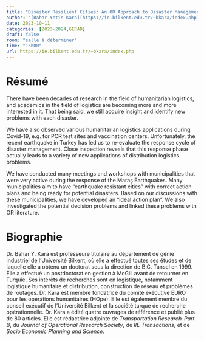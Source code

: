 ```yaml
---
title: "Disaster Resilient Cities: An OR Approach to Disaster Management"
author: "[Bahar Yetis Kara](https://ie.bilkent.edu.tr/~bkara/index.php)"
date: 2023-10-11
categories: [2023-2024,GERAD]
draft: false
room: "salle à déterminer"
time: "13h00"
url: https://ie.bilkent.edu.tr/~bkara/index.php
---
```


# Résumé

There have been decades of research in the field of humanitarian logistics, and academics in the field of logistics are becoming more and more interested in it. That being said, we still acquire insight and identify new problems with each disaster. 

We have also observed various humanitarian logistics applications during Covid-19, e.g. for PCR test sites and vaccination centers. Unfortunately, the recent earthquake in Turkey has led us to re-evaluate the response cycle of disaster management. Close inspection reveals that this response phase actually leads to a variety of new applications of distribution logistics problems.  

We have conducted many meetings and workshops with municipalities that were very active during the response of the Maraş Earthquakes. Many municipalities  aim to have "earthquake resistant cities"  with correct action plans and being ready for potential disasters. Based on our discussions with these municipalities, we have developed an "ideal action plan". We also investigated the potential decision problems and linked these problems with OR literature.

# Biographie

Dr. Bahar Y. Kara est professeure titulaire au département de génie industriel de l'Université Bilkent, où elle a effectué toutes ses études et de laquelle elle a obtenu un doctorat sous la direction de B.C. Tansel en 1999. Elle a effectué un postdoctorat en gestion à McGill avant de retourner en Turquie. Ses intérêts de recherches sont en logistique, notamment logistique humanitaire et distribution, construction de réseau et problèmes de routages. Dr. Kara est membre fondatrice du comité exécutive EURO pour les opérations humanitaires (HOpe). Elle est également membre du conseil exécutif de l'Université Bilkent et la société turque de recherche opérationnelle. Dr. Kara a édité quatre ouvrages de référence et publié plus de 80 articles. Elle est rédactrice adjointe de *Transportation Research-Part B*, du *Journal of Operational Research Society*, de *IIE Transactions*, et de *Socio Economic Planning and Science*.
